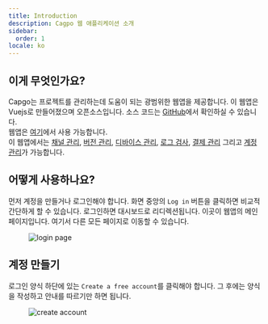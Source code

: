 ```yaml
---
title: Introduction
description: Cagpo 웹 애플리케이션 소개
sidebar:
  order: 1
locale: ko
---
```


## 이게 무엇인가요?

Capgo는 프로젝트를 관리하는데 도움이 되는 광범위한 웹앱을 제공합니다. 이 웹앱은 Vuejs로 만들어졌으며 오픈소스입니다. 소스 코드는 [GitHub](https://github.com/Cap-go/capgo/tree/main/src/)에서 확인하실 수 있습니다. \
웹앱은 [여기](https://console.capgo.app/)에서 사용 가능합니다. \
이 웹앱에서는 [채널 관리](/docs/webapp/channels/), [버전 관리](/docs/webapp/bundles/), [디바이스 관리](/docs/webapp/devices/), [로그 검사](/docs/webapp/logs/), [결제 관리](/docs/webapp/settings/) 그리고 [계정 관리](/docs/webapp/settings/)가 가능합니다.

## 어떻게 사용하나요?

먼저 계정을 만들거나 로그인해야 합니다. 화면 중앙의 `Log in` 버튼을 클릭하면 비교적 간단하게 할 수 있습니다. 로그인하면 대시보드로 리디렉션됩니다. 이곳이 웹앱의 메인 페이지입니다. 여기서 다른 모든 페이지로 이동할 수 있습니다.

<figure><img src="/login.webp" alt="login page" /><figcaption></figcaption></figure>

## 계정 만들기

로그인 양식 하단에 있는 `Create a free account`를 클릭해야 합니다. 그 후에는 양식을 작성하고 안내를 따르기만 하면 됩니다.

<figure><img src="/create-account.webp" alt="create account" /><figcaption></figcaption></figure>
